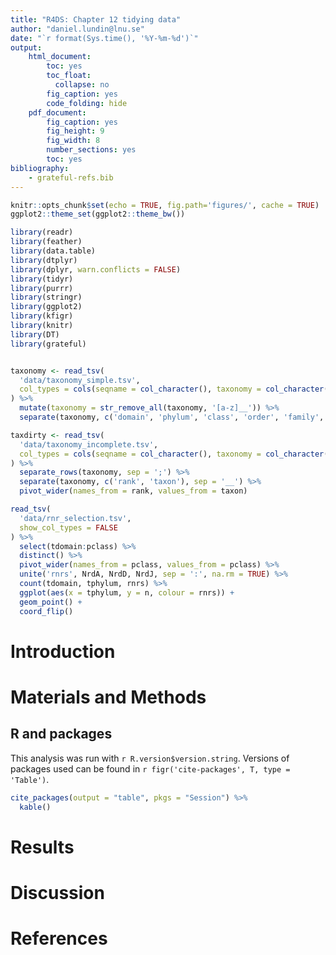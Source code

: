 ```yaml
---
title: "R4DS: Chapter 12 tidying data"
author: "daniel.lundin@lnu.se"
date: "`r format(Sys.time(), '%Y-%m-%d')`"
output:
    html_document:
        toc: yes
        toc_float:
          collapse: no
        fig_caption: yes
        code_folding: hide
    pdf_document:
        fig_caption: yes
        fig_height: 9
        fig_width: 8
        number_sections: yes
        toc: yes
bibliography:
    - grateful-refs.bib
---
```


```r
knitr::opts_chunk$set(echo = TRUE, fig.path='figures/', cache = TRUE)
ggplot2::theme_set(ggplot2::theme_bw())
```

```r
library(readr)
library(feather)
library(data.table)
library(dtplyr)
library(dplyr, warn.conflicts = FALSE)
library(tidyr)
library(purrr)
library(stringr)
library(ggplot2)
library(kfigr)
library(knitr)
library(DT)
library(grateful)
```

```r
```

```r
taxonomy <- read_tsv(
  'data/taxonomy_simple.tsv', 
  col_types = cols(seqname = col_character(), taxonomy = col_character())
) %>%
  mutate(taxonomy = str_remove_all(taxonomy, '[a-z]__')) %>%
  separate(taxonomy, c('domain', 'phylum', 'class', 'order', 'family', 'genus', 'species'), sep = ';')
```

```r
taxdirty <- read_tsv(
  'data/taxonomy_incomplete.tsv',
  col_types = cols(seqname = col_character(), taxonomy = col_character())
) %>%
  separate_rows(taxonomy, sep = ';') %>%
  separate(taxonomy, c('rank', 'taxon'), sep = '__') %>%
  pivot_wider(names_from = rank, values_from = taxon)
```

```r
read_tsv(
  'data/rnr_selection.tsv',
  show_col_types = FALSE
) %>%
  select(tdomain:pclass) %>%
  distinct() %>%
  pivot_wider(names_from = pclass, values_from = pclass) %>%
  unite('rnrs', NrdA, NrdD, NrdJ, sep = ':', na.rm = TRUE) %>%
  count(tdomain, tphylum, rnrs) %>%
  ggplot(aes(x = tphylum, y = n, colour = rnrs)) +
  geom_point() +
  coord_flip()
```


# Introduction

# Materials and Methods

## R and packages

This analysis was run with `r R.version$version.string`. Versions of packages used can be found in
`r figr('cite-packages', T, type = 'Table')`.

```r
cite_packages(output = "table", pkgs = "Session") %>%
  kable()
```

# Results

# Discussion

# References
